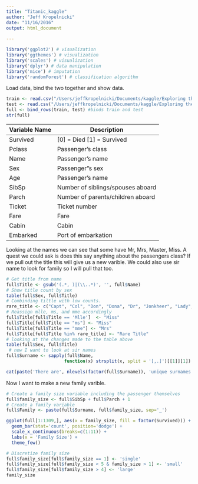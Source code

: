 ```yaml
---
title: "Titanic_kaggle"
author: "Jeff Kropelnicki"
date: "11/16/2016"
output: html_document
  
---
```


```r

library('ggplot2') # visualization
library('ggthemes') # visualization
library('scales') # visualization
library('dplyr') # data manipulation
library('mice') # imputation
library('randomForest') # classification algorithm
```


Load data, bind the two together and show data. 
```r
train <- read.csv("/Users/jeffkropelnicki/Documents/kaggle/Exploring the Titanic Dataset/train.csv", stringsAsFactors = F)
test <- read.csv("/Users/jeffkropelnicki/Documents/kaggle/Exploring the Titanic Dataset/test.csv", stringsAsFactors = F)
full <- bind_rows(train, test) #binds train and test 
str(full)
```   
    
|**Variable Name** |**Description**                 
| :------------- |------------------------
| Survived      | [0] = Died [1] = Survived 
| Pclass        | Passenger's class           
| Name          | Passenger's name         
| Sex           | Passenger"s sex          
| Age           | Passenger's name
| SibSp         | Number of siblings/spouses aboard
| Parch         | Number of parents/children aboard
| Ticket        | Ticket number 
| Fare          | Fare
| Cabin         | Cabin
| Embarked      | Port of embarkation   
   
Looking at the names we can see that some have Mr, Mrs, Master, Miss. A quest we could ask is does this say anything about the passengers class? If we pull out the title this will give us a new varible. We could also use sir name to look for family so I will pull that too.   


```r
# Get title from name 
full$Title <- gsub('(.*, )|(\\..*)', '', full$Name)
# Show title count by sex   
table(full$Sex, full$Title)   
# Combinding tiltle with low counts. 
rare_title <- c("Capt", "Col", "Don", "Dona", "Dr", "Jonkheer", "Lady", "Major", "Rev", "Sir", "the Countess")   
# Reassign mlle, ms, and mme accordingly   
full$Title[full$Title == 'Mlle']  <- "Miss"
full$Title[full$Title == "ms"] <- "Miss"
full$Title[full$Title == "mme"] <- "Mrs"
full$Title[full$Title %in% rare_title] <- "Rare Title"
# looking at the changes made to the table above
table(full$Sex, full$Title) 
 # now I want to look at sir names   
full$Surname <- sapply(full$Name,  
                      function(x) strsplit(x, split = '[,.]')[[1]][1])
```      
```r
cat(paste('There are', nlevels(factor(full$Surname)), 'unique surnames.'))
```   
Now I want to make a new family varible.   
```r
# Create a family size variable including the passenger themselves
full$family_size <- full$SibSp + full$Parch + 1
# Create a family variable 
full$Family <- paste(full$Surname, full$family_size, sep='_')
```
   
```r
ggplot(full[1:1309,], aes(x = family_size, fill = factor(Survived))) +
  geom_bar(stat='count', position='dodge') +
  scale_x_continuous(breaks=c(1:11)) +
  labs(x = 'Family Size') +
  theme_few()
```

```r

# Discretize family size
full$family_size[full$family_size == 1] <- 'single'
full$family_size[full$family_size < 5 & family_size > 1] <- 'small'
full$family_size[full$family_size > 4] <- 'large'
family_size
```















